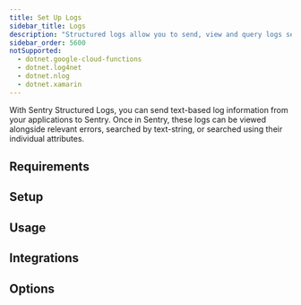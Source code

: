 ```yaml
---
title: Set Up Logs
sidebar_title: Logs
description: "Structured logs allow you to send, view and query logs sent from your applications within Sentry."
sidebar_order: 5600
notSupported:
  - dotnet.google-cloud-functions
  - dotnet.log4net
  - dotnet.nlog
  - dotnet.xamarin
---
```


<Include name="feature-stage-beta-logs.mdx" />

With Sentry Structured Logs, you can send text-based log information from your applications to Sentry. Once in Sentry, these logs can be viewed alongside relevant errors, searched by text-string, or searched using their individual attributes.

## Requirements

<PlatformContent includePath="logs/requirements" />

## Setup

<PlatformContent includePath="logs/setup" />

## Usage

<PlatformContent includePath="logs/usage" />

## Integrations

<PlatformContent includePath="logs/integrations" />

## Options

<PlatformContent includePath="logs/options" />
